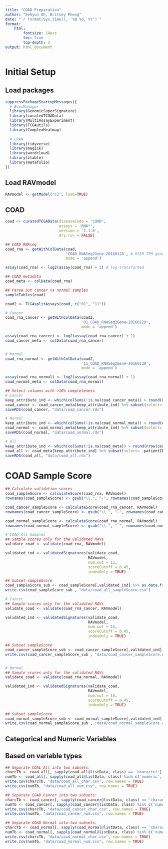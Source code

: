 ```yaml
---
title: "COAD Preparation"
author: "Sehyun Oh, Britney Pheng"
date: "`r format(Sys.time(), '%B %d, %Y')`"
format:
    html:
        fontsize: 14pxs
        toc: true
        top-depth: 3
output: html_document
---
```


# Initial Setup
## Load packages
```r

suppressPackageStartupMessages({
  # BiocManager
  library(GenomicSuperSignature)
  library(curatedTCGAData)
  library(MultiAssayExperiment)
  library(TCGAutils)
  library(ComplexHeatmap)
  
  # CRAN
  library(tidyverse)
  library(magick)
  library(wordcloud)
  library(ztable)
  library(metafolio)
})
```

## Load RAVmodel
```r
RAVmodel <- getModel('C2', load=TRUE)
```

## COAD
```r
coad <- curatedTCGAData(diseaseCode = 'COAD',
                        assays = 'RNA*',
                        version = '2.1.0',
                        dry.run = FALSE)
```

```r
## COAD RNAseq
coad_rna <- getWithColData(coad,
                           'COAD_RNASeq2Gene-20160128', # RSEM TPM gene expression values
                           mode = 'append')

assay(coad_rna) <- log2(assay(coad_rna) + 1) # log-transformed

## COAD metadata
coad_meta <- colData(coad_rna)
```

```r
## Parse out cancer vs normal samples
sampleTables(coad)

coad2 <- TCGAsplitAssays(coad, c("01", "11"))

# Cancer
coad_rna_cancer <- getWithColData(coad2,
                                  '01_COAD_RNASeq2Gene-20160128',
                                  mode = 'append')

assay(coad_rna_cancer) <- log2(assay(coad_rna_cancer) + 1)
coad_cancer_meta <- colData(coad_rna_cancer)


# Normal
coad_rna_normal <- getWithColData(coad2,
                                  '11_COAD_RNASeq2Gene-20160128',
                                  mode = 'append')

assay(coad_rna_normal) <- log2(assay(coad_rna_normal) + 1)
coad_normal_meta <- colData(coad_rna_normal)
```

```r
## Select columns with >10% completeness
# Cancer
keep_attribute_ind <- which(colSums(!is.na(coad_cancer_meta)) > round(nrow(coad_cancer_meta)/10))
coad_cancer <- coad_cancer_meta[keep_attribute_ind] %>% subset(select= -patientID)
saveRDS(coad_cancer, "data/coad_cancer.rds")

# Normal
keep_attribute_ind <- which(colSums(!is.na(coad_normal_meta)) > round(nrow(coad_normal_meta)/10))
coad_normal <- coad_normal_meta[keep_attribute_ind] %>% subset(select= -patientID)
saveRDS(coad_normal, "data/coad_normal.rds")

# All
keep_attribute_ind <- which(colSums(!is.na(coad_meta)) > round(nrow(coad_meta)/10))
coad_all <- coad_meta[keep_attribute_ind] %>% subset(select= -patientID)
saveRDS(coad_all, "data/coad_all.rds")
```

# COAD Sample Score
```r
## Calculate validation scores
coad_sampleScore <- calculateScore(coad_rna, RAVmodel)
rownames(coad_sampleScore) <- gsub("\\.", "-", rownames(coad_sampleScore))

coad_cancer_sampleScore <- calculateScore(coad_rna_cancer, RAVmodel)
rownames(coad_cancer_sampleScore) <- gsub("\\.", "-", rownames(coad_cancer_sampleScore))

coad_normal_sampleScore <- calculateScore(coad_rna_normal, RAVmodel)
rownames(coad_normal_sampleScore) <- gsub("\\.", "-", rownames(coad_normal_sampleScore))
```

```r
# COAD All Samples
## Sample scores only for the validated RAVs
validate_coad <- validate(coad_rna, RAVmodel)

validated_ind <- validatedSignatures(validate_coad, 
                                     RAVmodel, 
                                     num.out = 15, 
                                     scoreCutoff = 0.45, 
                                     indexOnly = TRUE)

## Subset sampleScore
coad_sampleScore_sub <- coad_sampleScore[,validated_ind] %>% as.data.frame()
write.csv(coad_sampleScore_sub , "data/coad_all_sampleScore.csv") 

# Cancer
## Sample scores only for the validated RAVs
validate_coad <- validate(coad_rna_cancer, RAVmodel)

validated_ind <- validatedSignatures(validate_coad, 
                                     RAVmodel, 
                                     num.out = 15, 
                                     scoreCutoff = 0.45, 
                                     indexOnly = TRUE)

## Subset sampleScore
coad_cancer_sampleScore_sub <- coad_cancer_sampleScore[,validated_ind] %>% as.data.frame()
write.csv(coad_cancer_sampleScore_sub , "data/coad_cancer_sampleScore.csv") 


# Normal
## Sample scores only for the validated RAVs
validate_coad <- validate(coad_rna_normal, RAVmodel)

validated_ind <- validatedSignatures(validate_coad, 
                                     RAVmodel, 
                                     num.out = 15, 
                                     scoreCutoff = 0.45, 
                                     indexOnly = TRUE)

## Subset sampleScore
coad_normal_sampleScore_sub <- coad_normal_sampleScore[,validated_ind] %>% as.data.frame()
write.csv(coad_normal_sampleScore_sub , "data/coad_normal_sampleScore.csv") 
```

## Categorical and Numeric Variables
## Based on variable types
```r
## Separate COAL All into two subsets: 
charcTb <- coad_all[, sapply(coad_all@listData, class) == 'character']
numTb <- coad_all[, sapply(coad_all@listData, class) %in% c('numeric', 'integer')]
write.csv(charcTb, "data/coad_all_char.csv", row.names = TRUE)
write.csv(numTb, "data/coad_all_num.csv", row.names = TRUE)

## Separate COAD Cancer into two subsets: 
charcTb <- coad_cancer[, sapply(coad_cancer@listData, class) == 'character'] # 374 metadata attributes (char)
numTb <- coad_cancer[, sapply(coad_cancer@listData, class) %in% c('numeric', 'integer')] # 283 samples x 328 metadata attributes (num)
write.csv(charcTb, "data/coad_cancer_char.csv", row.names = TRUE)
write.csv(numTb, "data/coad_cancer_num.csv", row.names = TRUE)

## Separate COAD Normal into two subsets: 
charcTb <- coad_normal[, sapply(coad_normal@listData, class) == 'character']
numTb <- coad_normal[, sapply(coad_normal@listData, class) %in% c('numeric', 'integer')]
write.csv(charcTb, "data/coad_normal_char.csv", row.names = TRUE)
write.csv(numTb, "data/coad_normal_num.csv", row.names = TRUE)
```
